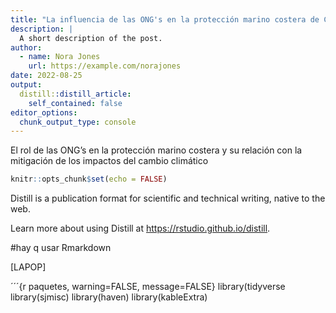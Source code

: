 ```yaml
---
title: "La influencia de las ONG's en la protección marino costera de Chile"
description: |
  A short description of the post.
author:
  - name: Nora Jones
    url: https://example.com/norajones
date: 2022-08-25
output:
  distill::distill_article:
    self_contained: false
editor_options: 
  chunk_output_type: console
---
```

El rol de las ONG's en la protección marino costera y su relación con la mitigación de los impactos del cambio climático

```r
knitr::opts_chunk$set(echo = FALSE)
```

Distill is a publication format for scientific and technical writing, native to the web.

Learn more about using Distill at <https://rstudio.github.io/distill>.

#hay q usar Rmarkdown

[LAPOP]

´´´{r paquetes, warning=FALSE, message=FALSE}
library(tidyverse
library(sjmisc)
library(haven)
library(kableExtra)

